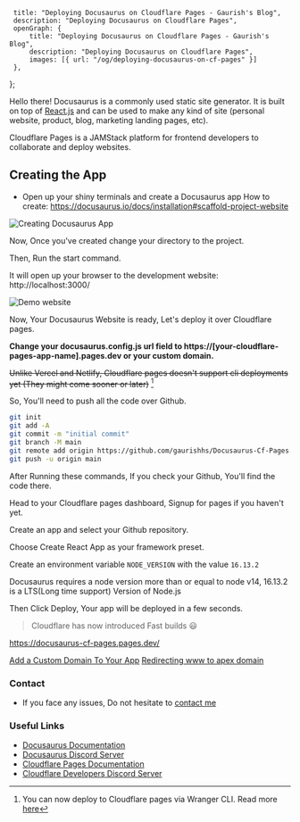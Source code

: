      title: "Deploying Docusaurus on Cloudflare Pages - Gaurish's Blog",
     description: "Deploying Docusaurus on Cloudflare Pages",
     openGraph: {
         title: "Deploying Docusaurus on Cloudflare Pages - Gaurish's Blog",
         description: "Deploying Docusaurus on Cloudflare Pages",
         images: [{ url: "/og/deploying-docusaurus-on-cf-pages" }]
     },
 };

Hello there!
Docusaurus is a commonly used static site generator. It is built on top of [React.js](https://reactjs.org) and can be used to make any kind of site (personal website, product, blog, marketing landing pages, etc).


Cloudflare Pages is a JAMStack platform for frontend developers to collaborate and deploy websites.

## Creating the App

-   Open up your shiny terminals and create a Docusaurus app
    How to create: https://docusaurus.io/docs/installation#scaffold-project-website

![Creating Docusaurus App](/assets/blog/j16hk8byiphw31c7y23y.png)

Now, Once you've created change your directory to the project.

Then, Run the start command.

It will open up your browser to the development website: http://localhost:3000/

![Demo website](/assets/blog/orhbf4oc7rnxoejps3ws.png)

Now, Your Docusaurus Website is ready, Let's deploy it over Cloudflare pages.

**Change your docusaurus.config.js url field to https://[your-cloudflare-pages-app-name].pages.dev or your custom domain.**

~~Unlike Vercel and Netlify, Cloudflare pages doesn't support cli deployments yet (They might come sooner or later)~~ [^1]

[^1]: You can now deploy to Cloudflare pages via Wranger CLI. Read more [here](https://blog.cloudflare.com/cloudflare-pages-direct-uploads/)

So, You'll need to push all the code over Github.

```bash
git init
git add -A
git commit -m "initial commit"
git branch -M main
git remote add origin https://github.com/gaurishhs/Docusaurus-Cf-Pages.git
git push -u origin main
```

After Running these commands, If you check your Github, You'll find the code there.

Head to your Cloudflare pages dashboard, Signup for pages if you haven't yet.

Create an app and select your Github repository.

Choose Create React App as your framework preset.

Create an environment variable `NODE_VERSION` with the value `16.13.2`

Docusaurus requires a node version more than or equal to node v14, 16.13.2 is a LTS(Long time support) Version of Node.js

Then Click Deploy, Your app will be deployed in a few seconds.

> Cloudflare has now introduced Fast builds 😃

https://docusaurus-cf-pages.pages.dev/

[Add a Custom Domain To Your App](https://developers.cloudflare.com/pages/get-started#adding-a-custom-domain)
[Redirecting www to apex domain](https://developers.cloudflare.com/pages/how-to/www-redirect)

### Contact

-   If you face any issues, Do not hesitate to [contact me](https://gaurishsethia.me)

### Useful Links

-   [Docusaurus Documentation](https://docusaurus.io/docs)
-   [Docusaurus Discord Server](https://discord.com/invite/docusaurus)
-   [Cloudflare Pages Documentation](https://developers.cloudflare.com/pages/)
-   [Cloudflare Developers Discord Server](https://discord.com/invite/cloudflaredev)